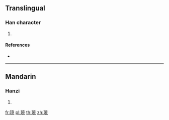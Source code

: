 {{character info/new}}
==Translingual==

===Han character===
{{Han char|rn=96|rad=玉|as=11|sn=15|four=|canj=MGYTU|ids=⿰𤣩竟}}

# {{defn|Han|sort=玉11}}

====References====
* {{Han ref|kx=0741.010|dkj=21199|dj=1150.200|hdz=21136.010|uh=7484|ud=29828}}

----

==Mandarin==

===Hanzi===
{{cmn-hanzi|pin=[[liǎn]] ([[lian3]]), [[yǐng]] ([[ying3]])|wg=lien<sup>3</sup>, ying<sup>3</sup>}}

# {{defn|lang=cmn|sort=玉11}}

[[fr:璄]]
[[pl:璄]]
[[th:璄]]
[[zh:璄]]